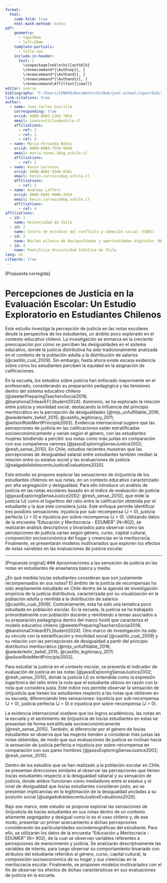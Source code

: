```yaml
---
format: 
  html: 
    code-fold: true
    html-math-method: katex
pdf: 
    geometry: 
      - top=30mm
      - left=20mm
    template-partials: 
      - title.tex
    include-in-header:
      text: |
        \usepackage[noblocks]{authblk}
        \renewcommand*{\Authsep}{, }
        \renewcommand*{\Authand}{, }
        \renewcommand*{\Authands}{, }
        \renewcommand\Affilfont{\small}
editor: source
bibliography: "C:/Users/LENOVO/Documents/GitHub/just-school/input/bib/just-school.bib"
link-citations: true
author:
  - name: Juan Carlos Castillo
    corresponding: true
    orcid: 0000-0003-1265-7854
    email: juancastillov@uchile.cl
    affiliations:
      - ref: 1
      - ref: 2
      - ref: 3
  - name: María Fernanda Núñez
    orcid: 0009-0004-7559-9959
    email: maria.nunez.2@ug.uchile.cl
    affiliations:
      - ref: 1
  - name: Kevin Carrasco
    orcid: 0000-0002-9348-8361
    email: kevin.carrasco@ug.uchile.cl
    affiliations:
      - ref: 2
  - name: Andreas Laffert
    orcid: 0000-0002-9008-2454
    email: kevin.carrasco@ug.uchile.cl
    affiliations:
      - ref: 4
affiliations: 
  - id: 1
    name: Universidad de Chile
  - id: 2
    name: Centro de estudios del conflicto y cohesión social (COES)
  - id: 3
    name: Núcleo milenio de desigualdades y oportunidades digitales (NUDOS)
  - id: 4
    name: Pontificia Universidad Católica de Chile
lang: es
citeproc: true
---
```

[Propuesta corregida]

# Percepciones de Justicia en la Evaluación Escolar: Un Estudio Exploratorio en Estudiantes Chilenos

Este estudio investiga la percepción de justicia en las notas escolares desde la perspectiva de los estudiantes, un ámbito poco explorado en el contexto educativo chileno. La investigación se enmarca en la creciente preocupación por cómo se perciben las desigualdades en el sistema educativo, donde la justicia distributiva ha sido tradicionalmente analizada en el contexto de la población adulta y la distribución de salarios [@castillo_cual_2009]. Sin embargo, hasta ahora existe escasa evidencia sobre cómo los estudiantes perciben la equidad en la asignación de calificaciones.

En la escuela, los estudios sobre justicia han enfocado mayormente en el profesorado, considerando su preparación pedagógica y las tensiones dentro del sistema educativo chileno [@sleeterPreparingTeachersSocial2016; @barahonaChileanEFLStudent2024]. Asimismo, se ha explorado la relación entre justicia y movilidad social, destacando la influencia del principio meritocrático en la percepción de desigualdades [@mijs_unfulfillable_2016; @wiederkehr_belief_2015; @castillo_legitimacy_2011; @wilsonRoleMeritPrinciple2003]. Evidencia internacional sugiere que las percepciones de justicia en las calificaciones están estratificadas socioeconómicamente y varían según el género, con las estudiantes mujeres tendiendo a percibir sus notas como más justas en comparación con sus compañeros varones [@jassoExploringSenseJustice2002; @resh_sense_2010]. En Chile, estudios recientes muestran que las percepciones de desigualdad salarial entre estudiantes también median la relación entre su estatus social y las evaluaciones de justicia [@salgadoAdolescentsJusticeEvaluations2020].

Este estudio se propone explorar las sensaciones de (in)justicia de los estudiantes chilenos en sus notas, en un contexto educativo caracterizado por alta segregación y desigualdad. Para ello introduce un análisis de justicia en las notas escolares basado en el índice de evaluación de justicia [@jassoExploringSenseJustice2002; @resh_sense_2010], que mide la justicia (J) como el logaritmo del ratio entre la calificación obtenida por el estudiante y la que este considera justa. Este enfoque permite identificar tres posibles sensaciones: injusticia por sub-recompensa (J < 0), justicia perfecta (J = 0) e injusticia por sobre-recompensa (J > 0). Utilizando datos de la encuesta "Educación y Meritocracia - EDUMER" (N=902), se realizarán análisis descriptivos y bivariados para observar cómo las percepciones de justicia varían según género, curso, capital cultural, composición socioeconómica del hogar y creencias en la meritocracia. Finalmente, se presentarán modelos multivariados que exploren los efectos de estas variables en las evaluaciones de justicia escolar.




----
[Propuesta original]
### Aproximaciones a las sensación de justicia en las notas en estudiantes de enseñanza básica y media

¿En qué medida los/as estudiantes consideran que son justamente recompensados en sus notas? El ámbito de la justicia de recompensas ha sido ampliamente estudiado en Chile dentro de la agenda de investigación empíricia de la justicia distributiva, caracterizada por su visualización en la población adulta y remitida a la distribución de salarios [@castillo_cual_2009]. Contrariamente, esta ha sido una temática poco estudiada en población escolar. En la escuela, la justicia se ha trabajado primordialmente con población docente y remitiendo a temas asociados a su preparación pedagógica dentro del marco hostil que caracteriza el modelo educativo chileno [@sleeterPreparingTeachersSocial2016; @barahonaChileanEFLStudent2024]. Otro marco de investigación ha sido su vínculo con la estratificación y movilidad social [@castillo_cual_2009] y su relación con las percepciones de desigualdad a partir del principio distributivo meritocrático [@mijs_unfulfillable_2016; @wiederkehr_belief_2015; @castillo_legitimacy_2011; @wilsonRoleMeritPrinciple2003].

Para estudiar la justicia en el contexto escolar, se presenta el indicador de evaluación de justicia en las notas [@jassoExploringSenseJustice2002; @resh_sense_2010], donde la justicia (J) es entendida como la expresión logarítmica del ratio entre la nota que el estudiante obtuvo en razón con la nota que considera justa. Este índice nos permite observar la sensación de (in)justicia que tienen los estudiantes respecto a las notas que obtienen en su escuela, diferenciando tres sensaciones: injusticia por sub-recompensa (J \< 0), justicia perfecta (J = 0) e injusticia por sobre-recompensa (J \> 0).

La evidencia internacional sostiene que los logros académicos, las notas en la escuela y el sentimiento de (in)justicia de los/as estudiantes en estas se presentan de forma estratificada socioeconómicamente [@resh_sense_2010]. También, al diferenciar por el género de los/as estudiantes se observa que las mujeres tienden a considerar más justas las notas obtenidas, de modo que sus evaluaciones de justicia se inclinan hacia la sensación de justicia perfecta e injusticia por sobre-recompensa en comparación con sus pares hombres [@jassoExploringSenseJustice2002; @resh_sense_2010].

Dentro de los estudios que se han realizado a la población escolar en Chile, se presentan direcciones similares al observar las percepciones que tienen los/as estudiantes respecto a la desigualdad saliarial y su sensación de justicia, donde ambos funcionan como mediadores entre el estatus y el nivel de desigualdad que los/as estudiantes consideran justo, así se presentan implicancias en la legitimación de la desigualdad ancladas a su posición social [@salgadoAdolescentsJusticeEvaluations2020].

Bajo ese marco, este estudio se propone explorar las sensaciones de (in)justicia de los/as estudiantes en sus notas dentro de un contexto altamente segregador y desigual como lo es el caso chileno y, de ese modo, presentar un primer acercamiento a dichas percepciones considerando las particularidades sociodemográficas del estudiante. Para ello, se utilizarán los datos de la encuesta "Educación y Meritocracia - EDUMER" (N= 902), de la cual se observan variables referentes a percepciones de merecimiento y justicia. Se analizarán descriptvamente las variables de interés, para luego observar su comportamiento bivariado con atributos del estudiante referidos al género, curso, capital cultural, la composición socioeconómica de su hogar y sus creencias en la meritocracia escolar. Finalmente, se proponen modelos multivariados con el fin de observar los efectos de dichas características en sus evaluaciones de justicia en la escuela.
